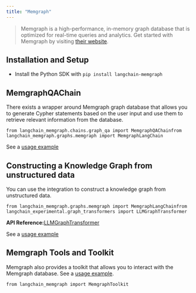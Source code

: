 ```yaml
---
title: "Memgraph"
---
```


> Memgraph is a high-performance, in-memory graph database that is optimized for real-time queries and analytics. Get started with Memgraph by visiting [their website](https://memgraph.com/).

## Installation and Setup

* Install the Python SDK with `pip install langchain-memgraph`

## MemgraphQAChain

There exists a wrapper around Memgraph graph database that allows you to generate Cypher statements based on the user input and use them to retrieve relevant information from the database.

```
from langchain_memgraph.chains.graph_qa import MemgraphQAChainfrom langchain_memgraph.graphs.memgraph import MemgraphLangChain
```

See a [usage example](/oss/integrations/graphs/memgraph)

## Constructing a Knowledge Graph from unstructured data

You can use the integration to construct a knowledge graph from unstructured data.

```
from langchain_memgraph.graphs.memgraph import MemgraphLangChainfrom langchain_experimental.graph_transformers import LLMGraphTransformer
```

**API Reference:**[LLMGraphTransformer](https://python.langchain.com/api_reference/experimental/graph_transformers/langchain_experimental.graph_transformers.llm.LLMGraphTransformer.html)

See a [usage example](/oss/integrations/graphs/memgraph)

## Memgraph Tools and Toolkit

Memgraph also provides a toolkit that allows you to interact with the Memgraph database. See a [usage example](/oss/integrations/tools/memgraph).

```
from langchain_memgraph import MemgraphToolkit
```
